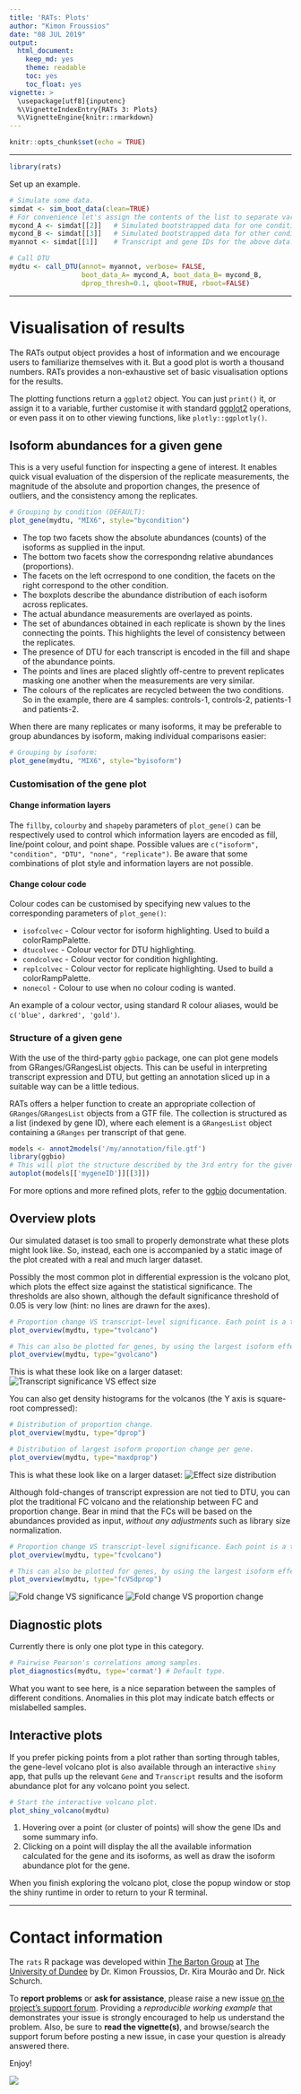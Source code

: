 ```yaml
---
title: 'RATs: Plots'
author: "Kimon Froussios"
date: "08 JUL 2019"
output:
  html_document:
    keep_md: yes
    theme: readable
    toc: yes
    toc_float: yes
vignette: >
  \usepackage[utf8]{inputenc}
  %\VignetteIndexEntry{RATs 3: Plots} 
  %\VignetteEngine{knitr::rmarkdown} 
---
```


```r
knitr::opts_chunk$set(echo = TRUE)
```

***

```r
library(rats)
```

Set up an example.

```r
# Simulate some data.
simdat <- sim_boot_data(clean=TRUE) 
# For convenience let's assign the contents of the list to separate variables
mycond_A <- simdat[[2]]   # Simulated bootstrapped data for one condition.
mycond_B <- simdat[[3]]   # Simulated bootstrapped data for other condition.
myannot <- simdat[[1]]    # Transcript and gene IDs for the above data.

# Call DTU
mydtu <- call_DTU(annot= myannot, verbose= FALSE,
                  boot_data_A= mycond_A, boot_data_B= mycond_B,
                  dprop_thresh=0.1, qboot=TRUE, rboot=FALSE)
```


***


# Visualisation of results


The RATs output object provides a host of information and we encourage users to familiarize themselves with it. 
But a good plot is worth a thousand numbers. RATs provides a non-exhaustive set of basic visualisation options for the results.

The plotting functions return a `ggplot2` object. You can just `print()` it, or assign it to a variable, further customise it with standard [ggplot2](http://ggplot2.org) operations, or even pass it on to other viewing functions, like `plotly::ggplotly()`.

## Isoform abundances for a given gene

This is a very useful function for inspecting a gene of interest. It enables quick visual evaluation of the dispersion of the replicate measurements, the magnitude of the absolute and proportion changes, the presence of outliers, and the consistency among the replicates.

```r
# Grouping by condition (DEFAULT):
plot_gene(mydtu, "MIX6", style="bycondition")
```

* The top two facets show the absolute abundances (counts) of the isoforms as supplied in the input. 
* The bottom two facets show the correspondng relative abundances (proportions). 
* The facets on the left ocrrespond to one condition, the facets on the right correspond to the other condition.
* The boxplots describe the abundance distribution of each isoform across replicates. 
* The actual abundance measurements are overlayed as points.
* The set of abundances obtained in each replicate is shown by the lines connecting the points. This highlights the level of consistency between the replicates. 
* The presence of DTU for each transcript is encoded in the fill and shape of the abundance points.
* The points and lines are placed slightly off-centre to prevent replicates masking one another when the measurements are very similar. 
* The colours of the replicates are recycled between the two conditions. So in the example, there are 4 samples: controls-1, controls-2, patients-1 and patients-2.

When there are many replicates or many isoforms, it may be preferable to group abundances by isoform, making individual comparisons easier:

```r
# Grouping by isoform:
plot_gene(mydtu, "MIX6", style="byisoform")
```

### Customisation of the gene plot

#### Change information layers

The `fillby`, `colourby` and `shapeby` parameters of `plot_gene()` can be respectively used to control which information layers
are encoded as fill, line/point colour, and point shape. Possible values are `c("isoform", "condition", "DTU", "none", "replicate")`.
Be aware that some combinations of plot style and information layers are not possible.

#### Change colour code

Colour codes can be customised by specifying new values to the corresponding parameters of `plot_gene()`:

* `isofcolvec` - Colour vector for isoform highlighting. Used to build a colorRampPalette.
* `dtucolvec` - Colour vector for DTU highlighting.
* `condcolvec` - Colour vector for condition highlighting.
* `replcolvec` - Colour vector for replicate highlighting. Used to build a colorRampPalette.
* `nonecol` - Colour to use when no colour coding is wanted.

An example of a colour vector, using standard R colour aliases, would be `c('blue', darkred', 'gold')`.


### Structure of a given gene

With the use of the third-party `ggbio` package, one can plot gene models from GRanges/GRangesList objects. This can be useful in interpreting transcript expression and DTU, but getting an annotation sliced up in a suitable way can be a little tedious.

RATs offers a helper function to create an appropriate collection of `GRanges`/`GRangesList` objects from a GTF file. The collection is structured as a list (indexed by gene ID), where each element is a `GRangesList` object containing a `GRanges` per transcript of that gene.

```r
models <- annot2models('/my/annotation/file.gtf')
library(ggbio)
# This will plot the structure described by the 3rd entry for the given gene.
autoplot(models[['mygeneID']][[3]])
```

For more options and more refined plots, refer to the [ggbio](https://bioconductor.org/packages/release/bioc/html/ggbio.html) documentation.


## Overview plots

Our simulated dataset is too small to properly demonstrate what these plots might look like.
So, instead, each one is accompanied by a static image of the plot created with a real and much larger dataset.

Possibly the most common plot in differential expression is the volcano plot, which plots the effect size against 
the statistical significance. The thresholds are also shown, although the default significance threshold of 0.05
is very low (hint: no lines are drawn for the axes).

```r
# Proportion change VS transcript-level significance. Each point is a transcript
plot_overview(mydtu, type="tvolcano")

# This can also be plotted for genes, by using the largest isoform effect size as proxy.
plot_overview(mydtu, type="gvolcano")
```

This is what these look like on a larger dataset:
![Transcript significance VS effect size](./figs/tvolcano.jpg)

You can also get density histograms for the volcanos (the Y axis is square-root compressed):

```r
# Distribution of proportion change.
plot_overview(mydtu, type="dprop")

# Distribution of largest isoform proportion change per gene.
plot_overview(mydtu, type="maxdprop")
```

This is what these look like on a larger dataset:
![Effect size distribution](./figs/dprop.jpg)

Although fold-changes of transcript expression are not tied to DTU, you can plot the traditional FC volcano and the relationship between FC and proportion change. Bear in mind that the FCs will be based on the abundances provided as input, *without any adjustments* such as library size normalization.

```r
# Proportion change VS transcript-level significance. Each point is a transcript
plot_overview(mydtu, type="fcvolcano")

# This can also be plotted for genes, by using the largest isoform effect size as proxy.
plot_overview(mydtu, type="fcVSdprop")
```

![Fold change VS significance](./figs/fcvolcano.jpg)
![Fold change VS proportion change](./figs/fcvsdprop.jpg)


## Diagnostic plots

Currently there is only one plot type in this category.

```r
# Pairwise Pearson's correlations among samples.
plot_diagnostics(mydtu, type='cormat') # Default type.
```

What you want to see here, is a nice separation between the samples of different conditions.
Anomalies in this plot may indicate batch effects or mislabelled samples.


## Interactive plots

If you prefer picking points from a plot rather than sorting through tables, the gene-level volcano plot is also available through 
an interactive `shiny` app, that pulls up the relevant `Gene` and `Transcript` results and the isoform abundance plot 
for any volcano point you select.

```r
# Start the interactive volcano plot.
plot_shiny_volcano(mydtu)
```

1. Hovering over a point (or cluster of points) will show the gene IDs and some summary info.
2. Clicking on a point will display the all the available information calculated for the gene and its isoforms, as
well as draw the isoform abundance plot for the gene.

When you finish exploring the volcano plot, close the popup window or stop the shiny runtime in order to return to your R terminal.


***


# Contact information

The `rats` R package was developed within [The Barton Group](http://www.compbio.dundee.ac.uk) at [The University of Dundee](http://www.dundee.ac.uk)
by Dr. Kimon Froussios, Dr. Kira Mourão and Dr. Nick Schurch.

To **report problems** or **ask for assistance**, please raise a new issue [on the project's support forum](https://github.com/bartongroup/Rats/issues).
Providing a *reproducible working example* that demonstrates your issue is strongly encouraged to help us understand the problem. Also, be sure 
to **read the vignette(s)**, and browse/search the support forum before posting a new issue, in case your question is already answered there.

Enjoy!

![](./figs/rats_logo.png)


